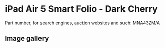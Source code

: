 
# iPad Air 5 Smart Folio - Dark Cherry

Part number, for search engines, auction websites and such: MNA43ZM/A

## Image gallery

<div style={{ width: '100%', maxWidth: '768px' }}>
<GalleryComponent
    images={[
      {
        original: "/everysource/MNA43.webp",
        thumbnail: "/everypreview/MNA43.webp",
      },
      {
        original: "/everysource/MNA43_AV1.webp",
        thumbnail: "/everypreview/MNA43_AV1.webp",
      },
      {
        original: "/everysource/MNA43_AV2.webp",
        thumbnail: "/everypreview/MNA43_AV2.webp",
      }
    ]}
  />
</div>